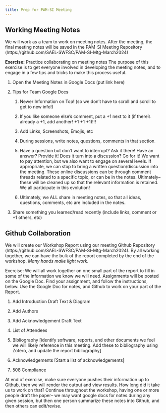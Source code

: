 ```yaml
---
title: Prep for PAM-SI Meeting
---
```


## Working Meeting Notes

We will work as a team to work on meeting notes. After the meeting, the final meeting notes will be saved in the PAM-SI Meeting Repository (https://github.com/SAEL-SWFSC/PAM-SI-Mtg-March2024)

**Exercise:** Practice collaborating on meeting notes The purpose of this exercise is to get everyone involved in developing the meeting notes, and to engage in a few tips and tricks to make this process useful.

1.  Open the Meeting Notes in Google Docs (put link here)

2.  Tips for Team Google Docs

    1.  Newer Information on Top! (so we don't have to scroll and scroll to get to new info!)

    2.  If you like someone else's comment, put a +1 next to it (if there's already a +1, add another! +1 +1 +1)!!!

    3.  Add Links, Screenshots, Emojis, etc

    4.  During sessions, write notes, questions, comments in that section.

    5.  Have a question but don't want to interrupt? Ask it there! Have an answer? Provide it! Does it turn into a discussion? Go for it! We want to pay attention, but we also want to engage on several levels. If appropriate, we can stop to bring a written question/discussion into the meeting. These online discussions can be through comment threads related to a specific topic, or can be in the notes. Ultimately– these will be cleaned up so that the relevant information is retained. We all participate in this evolution!

    6.  Ultimately, we ALL share in meeting notes, so that all ideas, questions, comments, etc are included in the notes.

3.  Share something you learned/read recently (include links, comment or +1 others, etc)

## Github Collaboration

We will create our Workshop Report using our meeting Github Repository (https://github.com/SAEL-SWFSC/PAM-SI-Mtg-March2024). By all working together, we can have the bulk of the report completed by the end of the workshop. *Many hands make light work.*

Exercise: We will all work together on one small part of the report to fill in some of the information we know we will need. Assignments will be posted on the Google Doc. Find your assignment, and follow the instructions, below. Use the Google Doc for notes, and Github to work on your part of the Report.

1.  Add Introduction Draft Text & Diagram

2.  Add Authors

3.  Add Acknowledgement Draft Text

4.  List of Attendees

5.  Bibliography \[identify software, reports, and other documents we feel we will likely reference in this meeting. Add these to bibliography using Zotero, and update the report bibliography\]

6.  Acknowledgements \[Start a list of acknowledgements\]

7.  508 Compliance

At end of exercise, make sure everyone pushes their information up to Github, then we will render the output and view results. How long did it take us to work on that? Continue throughout the workshop, having one or more people draft the paper– we may want google docs for notes during any given session, but then one person summarize these notes into Github, and then others can edit/revise.
